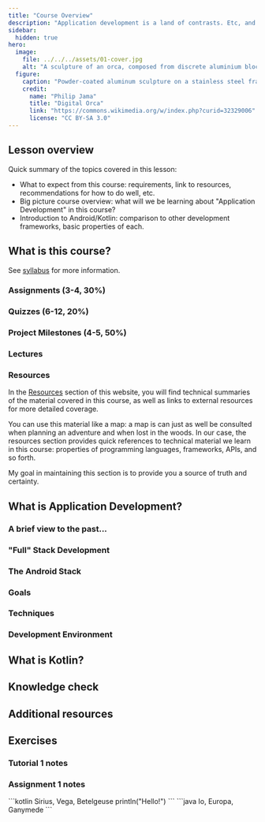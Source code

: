 ```yaml
---
title: "Course Overview"
description: "Application development is a land of contrasts. Etc, and so forth, but mostly and so on."
sidebar:
  hidden: true
hero:
  image:
    file: ../../../assets/01-cover.jpg
    alt: "A sculpture of an orca, composed from discrete aluminium blocks mounted on a steel frame, that appears to be leaping from the ocean toward the mountainside."
  figure:
    caption: "Powder-coated aluminum sculpture on a stainless steel frame."
    credit:
      name: "Philip Jama"
      title: "Digital Orca"
      link: "https://commons.wikimedia.org/w/index.php?curid=32329006"
      license: "CC BY-SA 3.0"
---
```


## Lesson overview

Quick summary of the topics covered in this lesson:

- What to expect from this course: requirements, link to resources, recommendations for how to do well, etc.
- Big picture course overview: what will we be learning about "Application Development" in this course?
- Introduction to Android/Kotlin: comparison to other development frameworks, basic properties of each.

## What is this course?

See [syllabus](/about/syllabus) for more information.

### Assignments (3-4, 30%)

### Quizzes (6-12, 20%)

### Project Milestones (4-5, 50%)

### Lectures 

### Resources

In the [Resources](./resources) section of this website, you will find technical summaries of the material covered in this course, as well as links to external resources for more detailed coverage.

You can use this material like a map: a map is can just as well be consulted when planning an adventure and when lost in the woods. In our case, the resources section provides quick references to technical material we learn in this course: properties of programming languages, frameworks, APIs, and so forth.

My goal in maintaining this section is to provide you a source of truth and certainty.

## What is Application Development?

### A brief view to the past...

### "Full" Stack Development

### The Android Stack

### Goals

### Techniques

### Development Environment

## What is Kotlin?

### 

### 

## Knowledge check

## Additional resources

## Exercises 

### Tutorial 1 notes

### Assignment 1 notes



<Tabs>
  <TabItem label="Kotlin">
    ```kotlin
      Sirius, Vega, Betelgeuse
      println("Hello!")
    ```
  </TabItem>
  <TabItem label="Java">
    ```java
      Io, Europa, Ganymede
    ```
  </TabItem>
</Tabs>
